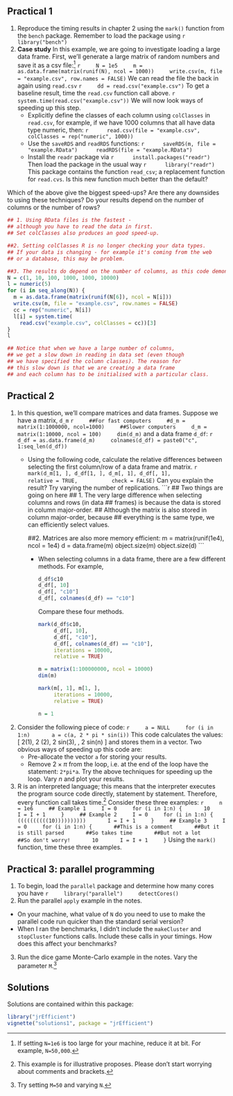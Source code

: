 ## Practical 1

1. Reproduce the timing results in chapter 2 using the `mark()`
  function from the `bench` package. Remember to load the package using
    ```r
    library("bench")
    ```
2. **Case study** In this example, we are going to investigate loading a
  large data frame. First, we'll generate a large matrix of random numbers and
  save it as a csv file:^[If setting `N=1e6` is too large for your
    machine, reduce it at bit. For example, `N=50,000`.]
    ```r
    N = 1e5
    m = as.data.frame(matrix(runif(N), ncol = 1000))
    write.csv(m, file = "example.csv", row.names = FALSE)
    ```
We can read the file the back in again using `read.csv`
    ```r
    dd = read.csv("example.csv")
    ```
To get a baseline result, time the `read.csv` function call above.
    ```r
    system.time(read.csv("example.csv"))
    ```
\noindent We will now look ways of speeding up this step.
    + Explicitly define the classes of each column using `colClasses` in
    `read.csv`, for example, if we have 1000 columns that all have data
    type numeric, then:
        ```r
        read.csv(file = "example.csv",
                 colClasses = rep("numeric", 1000))
        ```
    + Use the `saveRDS` and `readRDS` functions:
        ```r
        saveRDS(m, file = "example.RData")
        readRDS(file = "example.RData")
        ```
    + Install the `readr` package via
        ```r
        install.packages("readr")
        ```
        Then load the package in the usual way
        ```r
        library("readr")
        ```
        This package contains the function `read_csv`; a replacement function for `read.cvs`. Is this new function much better than the default?

  Which of the above give the biggest speed-ups? Are there any downsides to using these   techniques? Do your results depend on the number of columns or the number of rows?
```r
## 1. Using RData files is the fastest -
## although you have to read the data in first.
## Set colClasses also produces an good speed-up.

##2. Setting colClasses R is no longer checking your data types.
## If your data is changing - for example it's coming from the web
## or a database, this may be problem.

##3. The results do depend on the number of columns, as this code demonstrates
N = c(1, 10, 100, 1000, 1000, 10000)
l = numeric(5)
for (i in seq_along(N)) {
  m = as.data.frame(matrix(runif(N[6]), ncol = N[i]))
  write.csv(m, file = "example.csv", row.names = FALSE)
  cc = rep("numeric", N[i])
  l[i] = system.time(
    read.csv("example.csv", colClasses = cc))[3]
}
l

## Notice that when we have a large number of columns,
## we get a slow down in reading in data set (even though
## we have specified the column classes). The reason for
## this slow down is that we are creating a data frame
## and each column has to be initialised with a particular class.
```




\newpage
## Practical 2


1. In this question, we'll compare matrices and data frames. Suppose we have a matrix, `d_m`
    ```r
    ##For fast computers
    #d_m = matrix(1:1000000, ncol=1000)
    ##Slower computers
    d_m = matrix(1:10000, ncol = 100)
    dim(d_m)
    ```
and a data frame `d_df`:
    ```r
    d_df = as.data.frame(d_m)
    colnames(d_df) = paste0("c", 1:seq_len(d_df))
    ```
    + Using the following code, calculate the relative differences between selecting the first column/row of a data frame and matrix.
        ```r
        mark(d_m[1, ], d_df[1, ], d_m[, 1], d_df[, 1],
             relative = TRUE,
             check = FALSE)
        ```
    Can you explain the result? Try varying the number of replications.
        ```r
        ## Two things are going on here
        ## 1. The very large difference when selecting columns and rows (in data
        ## frames) is because the data is stored in column major-order.
        ## Although the matrix is also stored in column major-order, because
        ## everything is the same type, we can efficiently select values.
        
        ##2. Matrices are also more memory efficient:
        m = matrix(runif(1e4), ncol = 1e4)
        d = data.frame(m)
        object.size(m)
        object.size(d)
        ```
      + When selecting columns in a data frame, there are a few different methods. For example,
        ```r
        d_df$c10
        d_df[, 10]
        d_df[, "c10"]
        d_df[, colnames(d_df) == "c10"]
        ```
      Compare these four methods.
        ```r
        mark(d_df$c10,
             d_df[, 10],
             d_df[, "c10"],
             d_df[, colnames(d_df) == "c10"],
             iterations = 10000,
             relative = TRUE)
        
        m = matrix(1:100000000, ncol = 10000)
        dim(m)
        
        mark(m[, 1], m[1, ],
             iterations = 10000,
             relative = TRUE)
        ```
        ```r
        n = 1
        ```
2. Consider the following piece of code:
    ```r
    a = NULL
    for (i in 1:n)
      a = c(a, 2 * pi * sin(i))
    ```
This code calculates the values:
\[
2\pi \sin(1), 2 \pi \sin(2), 2 \pi sin(3), \ldots, 2 \pi sin(n)
\]
and stores them in a vector. Two obvious ways of speeding up this code are:
    - Pre-allocate the vector `a` for storing your results.
    - Remove $2 \times \pi$ from the loop, i.e. at the end of the loop have the statement: `2*pi*a`.
Try the above techniques for speeding up the loop. Vary $n$ and plot your results.
3. R is an interpreted language; this means that the interpreter executes the program source code directly, statement by statement. Therefore, every function call takes time.^[This example is for illustrative proposes. Please don't start worrying about comments and brackets.] Consider these three examples:
    ```r
    n = 1e6
    ## Example 1
    I = 0
    for (i in 1:n) {
      10
      I = I + 1
    }
    ## Example 2
    I = 0
    for (i in 1:n) {
      ((((((((((10))))))))))
      I = I + 1
    }
    ## Example 3
    I = 0
    for (i in 1:n) {
      ##This is a comment
      ##But it is still parsed
      ##So takes time
      ##But not a lot
      ##So don't worry!
      10
      I = I + 1
    }
    ```
Using the `mark()` function, time these three examples.



\newpage
## Practical 3: parallel programming


1.  To begin, load the `parallel` package and determine how many cores you have
    ```r
    library("parallel")
    detectCores()
    ```
2. Run the parallel `apply` example in the notes.
  - On your machine, what value of `N` do you need to use to make the parallel code run quicker than the standard serial version?
  - When I ran the benchmarks, I didn't include the `makeCluster` and `stopCluster` functions calls. Include these calls in your timings. How does this affect your benchmarks?

3. Run the dice game Monte-Carlo example in the notes. Vary the parameter `M`.^[Try setting `M=50` and varying `N`.]


## Solutions

Solutions are contained within this package:
```r
library("jrEfficient")
vignette("solutions1", package = "jrEfficient")
```
